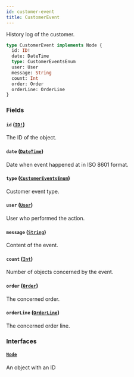 ```yaml
---
id: customer-event
title: CustomerEvent
---
```


History log of the customer.

```graphql
type CustomerEvent implements Node {
  id: ID!
  date: DateTime
  type: CustomerEventsEnum
  user: User
  message: String
  count: Int
  order: Order
  orderLine: OrderLine
}
```

### Fields

#### `id` ([`ID!`](/developer/api-reference/scalars/id.mdx))

The ID of the object.

#### `date` ([`DateTime`](/developer/api-reference/scalars/date-time.mdx))

Date when event happened at in ISO 8601 format.

#### `type` ([`CustomerEventsEnum`](/developer/api-reference/enums/customer-events-enum.mdx))

Customer event type.

#### `user` ([`User`](/developer/api-reference/objects/user.mdx))

User who performed the action.

#### `message` ([`String`](/developer/api-reference/scalars/string.mdx))

Content of the event.

#### `count` ([`Int`](/developer/api-reference/scalars/int.mdx))

Number of objects concerned by the event.

#### `order` ([`Order`](/developer/api-reference/objects/order.mdx))

The concerned order.

#### `orderLine` ([`OrderLine`](/developer/api-reference/objects/order-line.mdx))

The concerned order line.

### Interfaces

#### [`Node`](/developer/api-reference/interfaces/node.mdx)

An object with an ID
